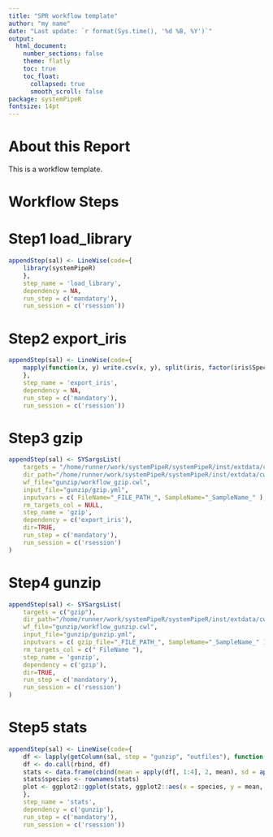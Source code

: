 ```yaml
---
title: "SPR workflow template"
author: "my name"
date: "Last update: `r format(Sys.time(), '%d %B, %Y')`"
output: 
  html_document:
    number_sections: false
    theme: flatly
    toc: true
    toc_float:
      collapsed: true
      smooth_scroll: false
package: systemPipeR
fontsize: 14pt
---
```


# About this Report 

This is a workflow template.

# Workflow Steps

# Step1 load_library
```r
appendStep(sal) <- LineWise(code={
    library(systemPipeR)
    },
    step_name = 'load_library',
    dependency = NA,
    run_step = c('mandatory'),
    run_session = c('rsession'))
```


# Step2 export_iris
```r
appendStep(sal) <- LineWise(code={
    mapply(function(x, y) write.csv(x, y), split(iris, factor(iris$Species)), file.path("results", paste0(names(split(iris, factor(iris$Species))), ".csv")))
    },
    step_name = 'export_iris',
    dependency = NA,
    run_step = c('mandatory'),
    run_session = c('rsession'))
```


# Step3 gzip
```r
appendStep(sal) <- SYSargsList(
    targets = "/home/runner/work/systemPipeR/systemPipeR/inst/extdata/cwl/gunzip/targets_gunzip.txt",
    dir_path="/home/runner/work/systemPipeR/systemPipeR/inst/extdata/cwl",
    wf_file="gunzip/workflow_gzip.cwl",
    input_file="gunzip/gzip.yml",
    inputvars = c( FileName="_FILE_PATH_", SampleName="_SampleName_" ),
    rm_targets_col = NULL,
    step_name = 'gzip',
    dependency = c('export_iris'),
    dir=TRUE,
    run_step = c('mandatory'),
    run_session = c('rsession')
)
```


# Step4 gunzip
```r
appendStep(sal) <- SYSargsList(
    targets = c("gzip"),
    dir_path="/home/runner/work/systemPipeR/systemPipeR/inst/extdata/cwl",
    wf_file="gunzip/workflow_gunzip.cwl",
    input_file="gunzip/gunzip.yml",
    inputvars = c( gzip_file="_FILE_PATH_", SampleName="_SampleName_" ),
    rm_targets_col = c(" FileName "),
    step_name = 'gunzip',
    dependency = c('gzip'),
    dir=TRUE,
    run_step = c('mandatory'),
    run_session = c('rsession')
)
```


# Step5 stats
```r
appendStep(sal) <- LineWise(code={
    df <- lapply(getColumn(sal, step = "gunzip", "outfiles"), function(x) read.delim(x, sep = ",")[-1])
    df <- do.call(rbind, df)
    stats <- data.frame(cbind(mean = apply(df[, 1:4], 2, mean), sd = apply(df[, 1:4], 2, sd)))
    stats$species <- rownames(stats)
    plot <- ggplot2::ggplot(stats, ggplot2::aes(x = species, y = mean, fill = species)) + ggplot2::geom_bar(stat = "identity", color = "black", position = ggplot2::position_dodge()) + ggplot2::geom_errorbar(ggplot2::aes(ymin = mean - sd, ymax = mean + sd), width = 0.2, position = ggplot2::position_dodge(0.9))
    },
    step_name = 'stats',
    dependency = c('gunzip'),
    run_step = c('mandatory'),
    run_session = c('rsession'))
```


